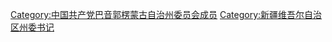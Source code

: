 [[Category:中国共产党巴音郭楞蒙古自治州委员会成员|Category:中国共产党巴音郭楞蒙古自治州委员会成员]]
[[Category:新疆维吾尔自治区州委书记|Category:新疆维吾尔自治区州委书记]]